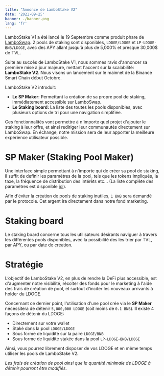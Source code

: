 ```yaml
---
title: "Annonce de LamboStake V2"
date: '2021-09-25'
banner: ./banner.png
lang: 'fr'
---
```


LamboStake V1 a été lancé le 19 Septembre comme produit phare de [LamboSwap](https://app.lambodoge.org). 2 pools de staking sont disponibles, `LDOGE/LDOGE` et `LP-LDOGE-BNB/LDOGE`, avec des APY allant jusqu'à plus de 5,000% et presque 30,000$ de TVL.

Suite au succès de LamboStake V1, nous sommes ravis d'annoncer sa première mise à jour majeure, mettant l'accent sur la scalabilité: **LamboStake V2**. Nous visons un lancement sur le mainnet de la Binance Smart Chain début Octobre.

LamboStake V2 introduit:

- **Le SP Maker:** Permettant la création de sa propre pool de staking, immédiatement accessible sur LamboSwap.
- **Le Staking board:** La liste des toutes les pools disponibles, avec plusieurs options de tri pour une navigation simplifiée.

Ces fonctionnalités vont permettre à n'importe quel projet d'ajouter le staking à leur offre, et ainsi rediriger leur communautés directement sur LamboSwap. En échange, notre mission sera de leur apporter la meilleure expérience utilisateur possible.

# SP Maker (Staking Pool Maker)

Une interface simple permettant à n'importe qui de créer sa pool de staking, il suffit de definir les paramètres de la pool, tels que les tokens impliqués, la taxe, la fréquence de distribution des intérêts etc... (La liste complète des paramètres est disponible [ici](https://lambodoge.org/fr/blog/introducing-lamboswap/#lambostake)).

Afin d'éviter la création de pools de staking inutiles, `1 BNB` sera demandé par le protocole. Cet argent ira directement dans notre fond marketing.

# Staking board

Le staking board concerne tous les utilisateurs désirants naviguer à travers les différentes pools disponibles, avec la possibilité des les trier par TVL, par APY, ou par date de création.

# Stratégie

L’objectif de LamboStake V2, en plus de rendre la DeFi plus accessible, est d'augmenter notre visibilité, récolter des fonds pour le marketing à l'aide des frais de création de pool, et surtout d'inciter les nouveaux arrivants à holder du LDOGE.

Concernant ce dernier point, l'utilisation d'une pool crée via le **SP Maker** nécessitera de détenir `5,000,000 LDOGE` (soit moins de `0.1 BNB`). Il existe 4 façons de détenir du LDOGE:

- Directement sur votre wallet
- Staké dans la pool `LDOGE/LDOGE`
- Sous forme de liquidité sur la paire `LDOGE/BNB`
- Sous forme de liquidité stakée dans la pool `LP-LDOGE-BNB/LDOGE`

Ainsi, vous pourrez librement disposer de vos LDOGE et en même temps utiliser les pools de LamboStake V2.

*Les frais de création de pool ainsi que la quantité minimale de LDOGE à détenir pourront être modifiés.*
